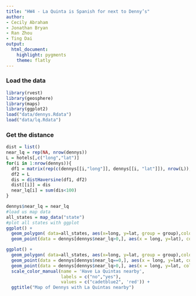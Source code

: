 ```yaml
---
title: "HW4 - La Quinta is Spanish for next to Denny’s"
author:
- Cecily Abraham
- Jonathan Bryan
- Ran Zhou
- Ting Dai
output: 
  html_document: 
    highlight: pygments
    theme: flatly
---
```


### Load the data

```r
library(rvest)
library(geosphere)
library(maps)
library(ggplot2)
load("data/dennys.Rdata")
load("data/lq.Rdata")
```

### Get the distance

```r
dist = list()
near_lq = rep(NA, nrow(dennys))
L = hotels[,c("long","lat")]
for(i in 1:nrow(dennys)){
  df1 = matrix(rep(c(dennys[[i,"long"]], dennys[[i, "lat"]]), nrow(L)), ncol=2, byrow=T)
  df2 = L
  dis = distHaversine(df1, df2)
  dist[[i]] = dis
  near_lq[i] = sum(dis<100)
}

dennys$near_lq = near_lq
#load us map data
all_states = map_data("state")
#plot all states with ggplot
ggplot() + 
  geom_polygon( data=all_states, aes(x=long, y=lat, group = group),colour="white", fill="khaki1" ) +
  geom_point(data = dennys[dennys$near_lq>0,], aes(x = long, y=lat), colour = "blue") 

ggplot() + 
  geom_polygon( data=all_states, aes(x=long, y=lat, group = group),colour="white", fill="khaki1" ) +
  geom_point(data = dennys[dennys$near_lq==0,], aes(x = long, y=lat, colour = "no")) +
  geom_point(data = dennys[dennys$near_lq>0,], aes(x = long, y=lat, colour = "yes")) +
  scale_color_manual(name = 'Have La Quintas nearby',
                     labels = c("no","yes"),
                     values = c("cadetblue2", 'red')) +
  ggtitle("Map of Dennys with La Quintas nearby") 
```

